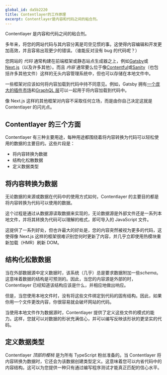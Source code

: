 ```yaml
---
global_id: da5b2220
title: Contentlayer的工作原理
excerpt: Contentlayer是内容和代码之间的粘合剂。
---
```


Contentlayer 是内容和代码之间的粘合剂。

多年来，将您的网站代码与其内容分离是司空见惯的事。这使得内容编辑和开发更加高效，并且容易出现更少的错误。（谁能反对没有 bug 的代码呢？）

您网站的 _代码_ 通常构建在前端框架或静态站点生成器之上，例如[Gatsby](https://www.gatsbyjs.com/)或[Next.js](https://nextjs.org/)（以及许多其他）。而且 _内容_ 通常要么位于像[Contentful](https://www.contentful.com/)或[Sanity](https://www.sanity.io/)（也包括许多其他文件）这样的无头内容管理系统中，但也可以存储在本地文件中。

一些框架对应该如何将内容加载到代码中持不同意见。例如，Gatsby 拥有[一个庞大的插件市场](https://www.gatsbyjs.com/plugins)和[GraphQL 层](https://www.gatsbyjs.com/docs/graphql/)可以一起用于将内容加载到代码中。

像 Next.js 这样的其他框架对内容不采取任何立场，而是由你自己决定这就是 Contentlayer 的闪光点。

## Contentlayer 的三个方面

Contentlayer 有三种主要用途，每种用途都围绕着将内容转换为代码可以轻松使用的数据的主要目的。这些片段是：

- 将内容转换为数据
- 结构化松散数据
- 定义数据类型

## 将内容转换为数据

无论数据的来源或数据在代码中的使用方式如何，Contentlayer 的主要目的都是将内容转换为代码可以使用的数据。

这个过程是通过从数据源读取数据来实现的，无论数据源是外部文件还是一系列本地文件，并将其转换为代码可以理解的格式，即可导入的 JavaScript 文件。

这提供了一系列好处，但也许最大的好处是，您的内容突然被视为更多的代码，这使得像 Next.js 这样的框架很难识别您何时更新了内容，并几乎立即使用热模块重新加载（HMR）刷新 DOM。

## 结构化松散数据

当在外部数据源中定义数据时，该系统（几乎）总是要求数据附加一些*schema*。这意味着数据的结构是可预测的。因此，当您的内容源是外部的时，Contentlayer 已经知道该结构应该是什么，并相应地做出响应。

但是，当您使用本地文件时，没有将这些文件绑定到代码的固有结构。因此，如果你用一个文件更改内容，你很容易就会破坏网站的代码。

当使用本地文件作为数据源时，Contentlayer 提供了定义这些文件的模式的能力。这样，您就可以对数据的形状充满信心，并可以编写反映该形状的更坚实的代码。

## 定义数据类型

Contentlayer _顶部的樱桃_ 是为所有 TypeScript 粉丝准备的。当 Contentlayer 将内容转换为数据时，它还会为该数据创建类型定义。这意味着您可以内省代码中的内容结构。这可以为您提供一种只有通过编写程序测试才能真正匹配的信心水平。
